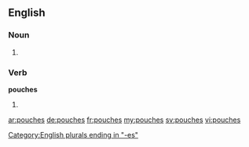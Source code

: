 ==English==

===Noun===
{{head|en}}

# {{plural of|pouch}}

===Verb===
'''pouches'''
# {{en-third-person singular of|pouch}}

[[Category:English plurals ending in "-es"]]

[[ar:pouches]]
[[de:pouches]]
[[fr:pouches]]
[[my:pouches]]
[[sv:pouches]]
[[vi:pouches]]